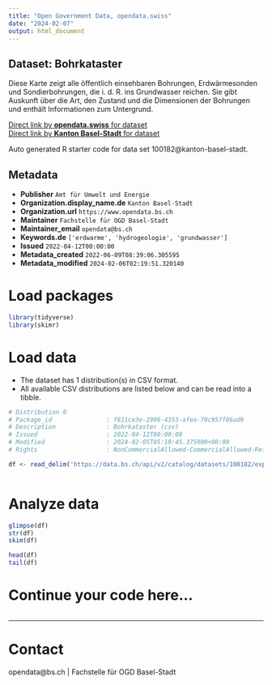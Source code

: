 ```yaml
---
title: "Open Government Data, opendata.swiss"
date: "2024-02-07"
output: html_document
---
```


## Dataset: Bohrkataster

Diese Karte zeigt alle öffentlich einsehbaren Bohrungen, Erdwärmesonden und Sondierbohrungen, die i. d. R. ins Grundwasser reichen. Sie gibt Auskunft über die Art, den Zustand und die Dimensionen der Bohrungen und enthält Informationen zum Untergrund.

[Direct link by **opendata.swiss** for dataset](https://opendata.swiss/de/dataset/bohrkataster1)<br>
[Direct link by **Kanton Basel-Stadt** for dataset](https://data.bs.ch/explore/dataset/100182/)

Auto generated R starter code for data set 100182@kanton-basel-stadt.

## Metadata

- **Publisher** `Amt für Umwelt und Energie`
- **Organization.display_name.de** `Kanton Basel-Stadt`
- **Organization.url** `https://www.opendata.bs.ch`
- **Maintainer** `Fachstelle für OGD Basel-Stadt`
- **Maintainer_email** `opendata@bs.ch`
- **Keywords.de** `['erdwarme', 'hydrogeologie', 'grundwasser']`
- **Issued** `2022-04-12T00:00:00`
- **Metadata_created** `2022-06-09T08:39:06.305595`
- **Metadata_modified** `2024-02-06T02:19:51.320140`


# Load packages

```r

library(tidyverse)
library(skimr)

```

# Load data

-   The dataset has 1 distribution(s) in CSV format.
-   All available CSV distributions are listed below and can be read into a tibble.

```r

# Distribution 0
# Package_id               : f811ce3e-2996-4353-afea-70c957f86ad6
# Description              : Bohrkataster (csv)
# Issued                   : 2022-04-12T00:00:00
# Modified                 : 2024-02-05T05:10:45.375000+00:00
# Rights                   : NonCommercialAllowed-CommercialAllowed-ReferenceRequired

df <- read_delim('https://data.bs.ch/api/v2/catalog/datasets/100182/exports/csv')



```

# Analyze data

```r

glimpse(df)
str(df)
skim(df)

head(df)
tail(df)

```

# Continue your code here...

```r

```

------------------------------------------------------------------------

# Contact

opendata@bs.ch | Fachstelle für OGD Basel-Stadt
